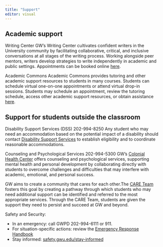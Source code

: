 ---
title: "Support"
editor: visual
---

## Academic support

Writing Center GW's Writing Center cultivates confident writers in the
University community by facilitating collaborative, critical, and
inclusive conversations at all stages of the writing process. Working
alongside peer mentors, writers develop strategies to write
independently in academic and public settings. Appointments can be
booked online [here](https://writingcenter.gwu.edu/appointments).

Academic Commons Academic Commons provides tutoring and other academic
support resources to students in many courses. Students can schedule
virtual one-on-one appointments or attend virtual drop-in sessions.
Students may schedule an appointment, review the tutoring schedule,
access other academic support resources, or obtain assistance
[here](https://academiccommons.gwu.edu).

## Support for students outside the classroom

Disability Support Services (DSS) 202-994-8250 Any student who may need
an accommodation based on the potential impact of a disability should
contact [Disability Support Services](https://disabilitysupport.gwu.edu)
to establish eligibility and to coordinate reasonable accommodations.

Counseling and Psychological Services 202-994-5300 GW's [Colonial Health
Center](https://healthcenter.gwu.edu/counseling-and-psychological-services)
offers counseling and psychological services, supporting mental health
and personal development by collaborating directly with students to
overcome challenges and difficulties that may interfere with academic,
emotional, and personal success.

GW aims to create a community that cares for each other.The [CARE
Team](https://studentlife.gwu.edu/care-team) fosters this goal by
creating a pathway through which students who may need additional
support can be identified and referred to the most appropriate services.
Through the CARE Team, students are given the support they need to
persist and succeed at GW and beyond.

Safety and Security:

-   In an emergency: call GWPD 202-994-6111 or 911.
-   For situation-specific actions: review the [Emergency Response
    Handbook](https://safety.gwu.edu/emergency-response-handbook)
-   Stay informed:
    [safety.gwu.edu/stay-informed](https://safety.gwu.edu/stay-informed)
